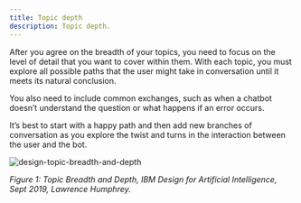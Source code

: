 ```yaml
---
title: Topic depth
description: Topic depth.
---
```


After you agree on the breadth of your topics, you need to focus on the level of detail that you want to cover within them. With each topic, you must explore all possible paths that the user might take in conversation until it meets its natural conclusion.

You also need to include common exchanges, such as when a chatbot doesn’t understand the question or what happens if an error occurs.

It’s best to start with a happy path and then add new branches of conversation as you explore the twist and turns in the interaction between the user and the bot.

![design-topic-breadth-and-depth](../../images/design-topic-breadth-and-depth.png)

<Caption fullWidth>

*Figure 1: Topic Breadth and Depth, IBM Design for Artificial Intelligence, Sept 2019, Lawrence Humphrey.*

</Caption>

